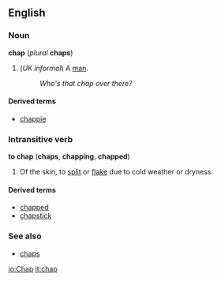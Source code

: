 ==English==
===Noun===
'''chap''' (''plural'' '''chaps''')

#(''UK informal'') A [[man]].
#:''Who's that chap over there?''

====Derived terms====
*[[chappie]]<!--slang diminutive-->

===Intransitive verb===
'''to chap''' ('''chaps''', '''chapping''', '''chapped''')

#Of the skin, to [[split]] or [[flake]] due to cold weather or dryness.

====Derived terms====
*[[chapped]]<!--adjective-->
*[[chapstick]]<!--trademark?-->

===See also===
*[[chaps]]<!--trousers worn by cowboys, etc-->

[[io:Chap]]
[[it:chap]]